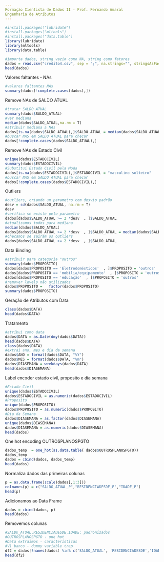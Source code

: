 ```yaml
---
Formação Cientista de Dados II - Prof. Fernando Amaral
Engenharia de Atributos
---
```

```r
#install.packages("lubridate")
#install.packages("mltools")
#install.packages("data.table")
library(lubridate)
library(mltools)
library(data.table)
```

```r
#importa dados, string vazio como NA, string como fatores
dados = read.csv("credito4.csv", sep = ";", na.strings="", stringsAsFactors=T, encoding = "UTF-8")
head(dados)
```
Valores faltantes - NAs
```r
#valores faltantes NAs
summary(dados[!complete.cases(dados),])
```
Remove NAs de SALDO ATUAL
```r
#tratar SALDO ATUAL
summary(dados$SALDO_ATUAL)
#ver mediana
median(dados$SALDO_ATUAL,na.rm = T)
#atribuir mediana a NAs
dados[is.na(dados$SALDO_ATUAL),]$SALDO_ATUAL = median(dados$SALDO_ATUAL,na.rm = T)
#buscar NAS em SALDO ATUAL para checar
dados[!complete.cases(dados$SALDO_ATUAL),]
```
Remove NAs de Estado Civil
```r
unique(dados$ESTADOCIVIL)
summary(dados$ESTADOCIVIL)
#Substitui Estado Civil pela Moda
dados[is.na(dados$ESTADOCIVIL),]$ESTADOCIVIL = "masculino solteiro" 
#buscar NAS em SALDO ATUAL para checar
dados[!complete.cases(dados$ESTADOCIVIL),]
```
Outliers
```r
#outliers, criando um parametro com desvio padrão
desv = sd(dados$SALDO_ATUAL, na.rm = T)
desv
#verifica se existe pelo parametro
dados[dados$SALDO_ATUAL >= 2 *desv  , ]$SALDO_ATUAL
#atualizamos todos para mediana
median(dados$SALDO_ATUAL)
dados[dados$SALDO_ATUAL >= 2 *desv  , ]$SALDO_ATUAL = median(dados$SALDO_ATUAL)
#checamos se sairam os outliers
dados[dados$SALDO_ATUAL >= 2 *desv  , ]$SALDO_ATUAL
```
Data Binding
```r
#atribuir para categoria "outros"
summary(dados$PROPOSITO)
dados[dados$PROPOSITO == 'Eletrodomésticos'  , ]$PROPOSITO = 'outros'
dados[dados$PROPOSITO == 'mobilia/equipamento'  , ]$PROPOSITO = 'outros'
dados[dados$PROPOSITO == 'educação'  , ]$PROPOSITO = 'outros'
#remover levels não utilizados
dados$PROPOSITO =   factor(dados$PROPOSITO)
summary(dados$PROPOSITO)
```
Geração de Atributos com Data
```r
class(dados$DATA)
head(dados$DATA)
```
Tratamento
```r
#atribui como data
dados$DATA = as.Date(dmy(dados$DATA))
head(dados$DATA)
class(dados$DATA)
#extrai ano, mes e dia da semana
dados$ANO = format(dados$DATA, "%Y")
dados$MES = format(dados$DATA, "%m")
dados$DIASEMANA = weekdays(dados$DATA)
head(dados$DIASEMANA)
```
Label encoder estado civil, proposito e dia semana
```r
#Estado Civil
unique(dados$ESTADOCIVIL)
dados$ESTADOCIVIL = as.numeric(dados$ESTADOCIVIL)
#Proposito
unique(dados$PROPOSITO)
dados$PROPOSITO = as.numeric(dados$PROPOSITO)
#Dia da Semana
dados$DIASEMANA = as.factor(dados$DIASEMANA)
unique(dados$DIASEMANA)
dados$DIASEMANA = as.numeric(dados$DIASEMANA)
head(dados)
```
One hot encoding OUTROSPLANOSPGTO
```r
dados_temp  = one_hot(as.data.table( dados$OUTROSPLANOSPGTO))
dados_temp
dados = cbind(dados, dados_temp)
head(dados)
```
Normaliza dados das primeiras colunas
```r
p = as.data.frame(scale(dados[,1:3]))
colnames(p) = c("SALDO_ATUAL_P","RESIDENCIADESDE_P","IDADE_P")
head(p)
```
Adicionamos ao Data Frame
```r
dados = cbind(dados, p)
head(dados)
```
Removemos colunas
```r
#SALDO_ATUAL,RESIDENCIADESDE,IDADE: padronizados
#OUTROSPLANOSPGTO - one hot
#Data extraimos - características
#V1_banco - dummy variable trap
df2 = dados[!names(dados) %in% c('SALDO_ATUAL', 'RESIDENCIADESDE','IDADE','OUTROSPLANOSPGTO','DATA', 'V1_banco')]
head(df2)
```

